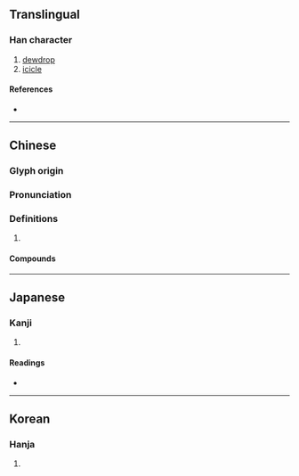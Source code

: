 {{character info/new}}
==Translingual==

===Han character===
{{Han char|rn=15|rad=冫|as=08|sn=10|four=|canj=IMDCI,YDCI|ids=⿰冫松}}

# [[dewdrop]]
# [[icicle]]

====References====
* {{Han ref|kx=0132.390|dkj=01663|dj=0296.270|hdz=10298.060|uh=51C7|ud=20935}}

----

==Chinese==
{{zh-forms}}

===Glyph origin===
{{Han etym}}

===Pronunciation===
{{zh-pron
|m=sōng
|mc=y
|oc=y
|cat=
}}

===Definitions===
{{zh-hanzi}}

# {{rfdef|zh}}

====Compounds====
{{zh-der|雨凇|霧凇}}

----

==Japanese==

===Kanji===
{{ja-kanji|grade=|rs=冫08}}

# {{rfdef|ja|sort=冫08}}

====Readings====
* {{ja-readings|on=[[しょう]] (shō), [[しゅ]] (shu), [[そう]] (sō), [[す]] (su)|kun=[[つらら]] (tsurara)}}

----

==Korean==

===Hanja===
{{ko-hanja|hangeul=송|rv=song|mr=song}}

# {{rfdef|ko|sort=冫08}}